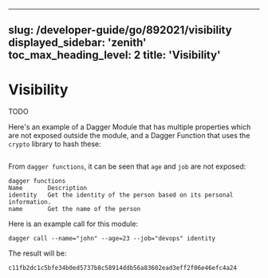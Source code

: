 
---
slug: /developer-guide/go/892021/visibility
displayed_sidebar: 'zenith'
toc_max_heading_level: 2
title: 'Visibility'
---


# Visibility

<PartialExperimentalDocs />

TODO

Here's an example of a Dagger Module that has multiple properties which are not exposed outside the module, and a Dagger Function that uses the `crypto` library to hash these:

```go file=./snippets/visibility/main.go
```

From `dagger functions`, it can be seen that `age` and `job` are not exposed:

```shell
dagger functions
Name       Description
identity   Get the identity of the person based on its personal information.
name       Get the name of the person
```

Here is an example call for this module:

```shell
dagger call --name="john" --age=23 --job="devops" identity
```

The result will be:

```shell
c11fb2dc1c5bfe34b0ed5737b8c58914ddb56a83602ead3eff2f06e46efc4a24
```
